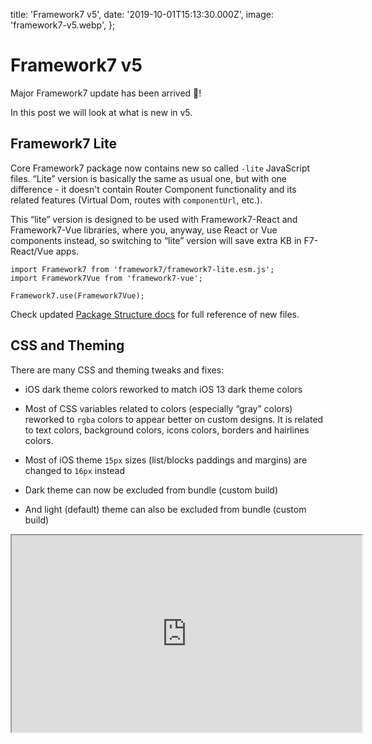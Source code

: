   title: 'Framework7 v5',
  date: '2019-10-01T15:13:30.000Z',
  image: 'framework7-v5.webp',
};

# Framework7 v5

Major Framework7 update has been arrived 🎉!

In this post we will look at what is new in v5.

## Framework7 Lite

Core Framework7 package now contains new so called `-lite` JavaScript files. “Lite” version is basically the same as usual one, but with one difference - it doesn't contain Router Component functionality and its related features (Virtual Dom, routes with `componentUrl`, etc.).

This “lite” version is designed to be used with Framework7-React and Framework7-Vue libraries, where you, anyway, use React or Vue components instead, so switching to “lite” version will save extra KB in F7-React/Vue apps.

```
import Framework7 from 'framework7/framework7-lite.esm.js';
import Framework7Vue from 'framework7-vue';
```

```
Framework7.use(Framework7Vue);
```

Check updated [Package Structure docs](https://framework7.io/docs/package.html) for full reference of new files.

## CSS and Theming

There are many CSS and theming tweaks and fixes:

- iOS dark theme colors reworked to match iOS 13 dark theme colors

- Most of CSS variables related to colors (especially “gray” colors) reworked to `rgba` colors to appear better on custom designs. It is related to text colors, background colors, icons colors, borders and hairlines colors.

- Most of iOS theme `15px` sizes (list/blocks paddings and margins) are changed to `16px` instead

- Dark theme can now be excluded from bundle (custom build)

- And light (default) theme can also be excluded from bundle (custom build)

<iframe
  width="560"
  height="315"
  src="https://www.youtube.com/embed/X_1oIVlpnuM"
  allowFullScreen
/>

## New Responsive Breakpoints

There are new system CSS responsive breakpoints. **This can be a breaking change.**

If you remember in previous version we had helper classed like `tablet-inset` to make list block inset on tablet-size screen, or `tablet-50` to make grid column 50% width on tablet-size screen.

Nowadays this became irrelevant, so v5 has new set of such responsive breakpoints:

They are now:

- `xsmall` — width more than 480px

- `small` — width more than 568px

- `medium` — width more than 768px

- `large` — width more than 1024px

- `xlarge` — width more than 1200px

So, if we want to make List block inset on tablet screens, now we need to add `medium-inset` class to it.

Same for Grid. Now we have more control on column sizes:

```
<div class="row">
  <div class="col-100 small-66 medium-50 large-25 xlarge-15">
    ...
  </div>
  ...
</div>
```

Same for Data Table, we can have more controls on which cells to show on different screen sizes:

```
<tr>
  <td>...</td>
  <td>...</td>
  <!-- show cell when screen width >= 768px -->
  <td class="medium-only">...</td>
  <!-- show cell when screen width >= 1024px -->
  <td class="large-only">...</td>
</tr>
```

## iOS Translucent Bars & Modals

Framework7 v5 now supports translucent navigation bars (Navbar, Toolbar, Subnavbar, etc.) and modals (Dialog, Actions) for iOS theme and iOS devices from the box. And this is enabled by default.

<iframe
  width="560"
  height="315"
  src="https://www.youtube.com/embed/S2dBG7gIDwE"
  allowFullScreen
/>

**This can be a breaking change** if you have custom bars colors, because in “translucent mode” it uses other CSS variables for that. So you can disable translucent bars and modals by disabling `iosTranslucentBars` and `iosTranslucentModals` app parameters.

```
var app = new Framework7({
  iosTranslucentBars: false,
  iosTranslucentModals: false,
})
```

## New Navbar Layout

**This can be a breaking change**, or at least if you don't update it, it will look broken.

In v5 Navbar container must have new `navbar-bg` element that should be placed before `navbar-inner`, and new layout looks like:

<Gist src="https://gist.github.com/nolimits4web/b45417faf60326c092234de7c4983967.js" />

Large Navbar (Navbar with large title) now should be enabled by adding `navbar-large` class to Navbar element:

<Gist src="https://gist.github.com/nolimits4web/c1305042e17bd37173b9232652ba9367.js" />

Also, iOS theme' dynamic Navbar behavior has been totally reworked. Now it doesn't take `navbar-inner` from the page's Navbar, but takes whole Navbar element. It makes it easier to customize each navbar (background color, text color, hairlines (borders), shadows) and such behavior brings better transitions between them.

## Large Transparent Navbar

There is new “transparent” modification of Large Navbar. It makes Navbar and its behavior similar to what we have in Apple's native apps in iOS 13.

<iframe
  width="560"
  height="315"
  src="https://www.youtube.com/embed/Qp0_IL6KFPk"
  allowFullScreen
/>

To make large title transparent we need to add `navbar-large-transparent` class to large Navbar:

<Gist src="https://gist.github.com/nolimits4web/79d0d1de88b0c0bded66809964bc26e4.js" />

## Reworked “Statusbar” Layout

Statusbar overlay element (`<div class=”statusbar”>`) and related functionality has been removed in favour of using that space by navigation bars and other elements to provide true full-screen experience and better customization.

Statusbar Cordova's API is there as it was before.

<iframe
  width="560"
  height="315"
  src="https://www.youtube.com/embed/Jao09Nc5Cc8"
  allowFullScreen
/>

## Improved Calendar

Calendar got major improvements. Now it uses ECMAScript Internationalization API, specifically [Intl.DateTimeFormat](https://developer.mozilla.org/docs/Web/JavaScript/Reference/Global_Objects/DateTimeFormat) (for date/time format, month names, day names, etc.).

Also, it has new features:

- New month picker functionality (clicking month name in toolbar will open month picker)

- New year picker functionality (clicking year in toolbar will open year picker)

- New time picker functionality (to select a time in addition to date)

Check updated [Calendar Docs](https://framework7.io/docs/calendar.html) and demo video below that is using system-related date-time format with month, year and time pickers:

<iframe
  width="560"
  height="315"
  src="https://www.youtube.com/embed/1cj0e47ciS4"
  allowFullScreen
/>

## New Text Editor Component

Framework7 v5 comes with a new touch-friendly Rich Text Editor component. It is based on modern “contenteditable” API so it should work everywhere as is.

It comes with the basic set of formatting features. But its functionality can be easily extended and customized to fit any requirements.

<iframe
  width="560"
  height="315"
  src="https://www.youtube.com/embed/dKrujuSTz4Q"
  allowFullScreen
/>

## Push Popup

There is a new “Push” Popup behavior. On open it will push View (or Views) behind. To enable it we just need to pass `push:true` to Popup parameters or by adding a `popup-push` class to Popup element.

_This feature works only when top safe area is in place (e.g. when `safe-area-inset-top` is more than 0). For example, when it is a full-screen iOS Cordova app or iOS app installed to home screen._

<iframe
  width="560"
  height="315"
  src="https://www.youtube.com/embed/xMlZ_OSCHvI"
  allowFullScreen
/>

Also, it is possible to enable it on components that use Popup as a content opener. In components like Smart Select, Autocomplete, Color Picker, Photo Browser we can pass `openIn: 'popup'` and `popupPush: true` to enable such “push” behavior.

## Push Sheet Modal

As with Popup, there is a new “Push” Sheet Modal behavior. On open it will push View (or Views) behind. To enable it we just need to pass `push:true` to Sheet parameters or by adding a `sheet-modal-push` class to Sheet element.

_This feature works only when top safe area is in place (e.g. when `safe-area-inset-top` is more than 0). For example, when it is a full-screen iOS Cordova app or iOS app installed to home screen._

<iframe
  width="560"
  height="315"
  src="https://www.youtube.com/embed/BrinDLzlxEM"
  allowFullScreen
/>

Also, it is possible to enable it on components that use Popup as a content opener. In components like Smart Select, Calendar, Picker, Color Picker we can pass `openIn: 'sheet'` and `sheetPush: true` to enable such “push” behavior.

## Strong Segmented

There is a new “strong” style for Segmented (buttons row) which is similar to native iOS 13 Segmented component:

<iframe
  width="560"
  height="315"
  src="https://www.youtube.com/embed/HqlH9NRqKi8"
  allowFullScreen
/>

## New Connection API

There is a new simple Connection API that allows to determine if the app is connected to internet or not.

There is a new `app.online` property which is `true` when app is online and there are new `online`, `offline` and `connection` app events:

<Gist src="https://gist.github.com/nolimits4web/527ceddaf117325e8be3ee2e91f6bdca.js" />

## No More Fast Clicks

Fast Clicks library (to eliminate 300ms click delay) was disabled by default in Framework7 v4, and in version 5 this functionality has been completely removed as none of modern devices doesn't need this fix anymore.

## Request.Promise

There is a change in Request Promise API. Now it resolves and rejects with a different object. **This can be a breaking change.**

- Request “promise” methods now will be resolved with `{ data, status, xhr }` object (rather than with just `data` like before)

- Request “promise” methods now will be rejected with `{ message, status, xhr }` object (rather than with just `status` like before)

<Gist src="https://gist.github.com/nolimits4web/476f4ff2579d4b546d06f1fce286d48c.js" />

## Custom Page Transitions

In addition to default theme-specific page transition it is now possible to create custom page transition or use one of the additional transition effects.

There are following additional custom page transitions built-in: `f7-circle`, `f7-cover`, `f7-cover-v`, `f7-dive`, `f7-fade`, `f7-flip`, `f7-parallax`, `f7-push`

<iframe
  width="560"
  height="315"
  src="https://www.youtube.com/embed/O8QUUByx1AA"
  allowFullScreen
/>

Check the [Custom Page Transitions](https://framework7.io/docs/view.html#custom-page-transitions) docs for live examples and how to create custom ones.

## Reworked Panels

Panels functionality has been fully reworked and now they behave more like a modals, which means we now can have as many panels as we want (or need) not limited to only 2 (left and right) panels.

Global app panel parameters (like `panel.swipe = 'left'` ) are not supported anymore and now every panel must be initialized separately and panel parameters must be specified for each panel. And to make transition easier it is possible to auto init the Panel by adding `panel-init` class and specify panel parameters with `data-` attributes.

For example, if we have something like this in v4:

<Gist src="https://gist.github.com/nolimits4web/61d9e4c9a54b6f8ae808921fc8cd6c05.js" />

It must be changed to the following in v5:

<Gist src="https://gist.github.com/nolimits4web/8be068f8d5ee171ebc4c42582eb2544d.js" />

Also there is a new feature called `collapsedBreakpoint` where we can specify app width when Panel becomes partially visible.

Anyway, check updated [Panel Docs](https://framework7.io/docs/panel.html) for new APIs and examples.

## New Swiper v5

The best mobile touch slider became even better and Framework7 v5 comes with recently released Swiper v5. It has a bunch of new features and breaking changes. It is recommended to check [Swiper Changelog](https://github.com/nolimits4web/swiper/blob/master/CHANGELOG.md#swiper-500---released-on-september-17-2019).

The most interesting new feature is the new additional CSS Scroll Snap mode (can be enabled with `cssMode: true`). It doesn't support all of Swiper's features, but potentially should bring a much better performance in simple configurations. Check this [CSS Scroll Snap live demo](https://swiperjs.com/demos/145-css-mode.html).

## Router Component

Core router components got a lot of improvements and new features.

First of all, it now supports async data (where it should return a Promise). This can be used if we need to load data before loading the component:

<Gist src="https://gist.github.com/nolimits4web/e0c8765d663e66a20ed5d5731fea814d.js" />

Component DOM updates are now asynchronous. It means that it is not guaranteed that DOM will be updated right after calling `$setState`. There is a new `$tick` method that can be safely used to reference DOM and ensure it was updated. Or we can now use new second callback argument in `$setState`

<Gist src="https://gist.github.com/nolimits4web/b3e543ddf9de74308a75a1963a473fd5.js" />

Added support for mixins that can be re-used in components. Mixin can extend any component lifecycle hook, methods and `data`

<Gist src="https://gist.github.com/nolimits4web/99b8334cb09e892024e360ecd4e79593.js" />

Added support for new Class based syntax for better TypeScript support:

<Gist src="https://gist.github.com/nolimits4web/8ae231bfebeb93f86b42da31465a0635.js" />

And support for custom reusable components:

<Gist src="https://gist.github.com/nolimits4web/9ce7cb406d09ac3a412274c5a3b6883a.js" />

## New Framework7 Icons v3

![Some of Framework7 Icons v3](/images/framework7-v5-0.png)_Some of Framework7 Icons v3_

As you could know, Apple recently released SF Symbols — collection of official icons for using in iOS apps.

Official icons are really great designed and the collection is huge. We took most of them for reference and updated icons collection in new version of Framework7 Icons v3.

Whole Framework7 Icons collection has grown from ~380 icons to 1200+ icons! Most of icons (that came from SF library) are renamed as they appear in SF Symbols. It can be not very clear now but should be fine when get used to it, for example:

- `share` >`square_arrow_up`

- `delete` > `minus`

- `close` > `xmark`

- `add` > `plus`

**This can be a breaking change**, so take a look at new [Framework7 Icons Cheatsheet](https://framework7.io/icons/) and update your icons with new ones.

## New Framework7 CLI v3

Framework7 CLI was also update with the following new features:

- Generated app templates updated to Framework7 v5

- Generated app templates updated to use Framework7 Icons v3

- Update cordova `backbutton`handler. Now it will close opened modals (if available) or go back in navigation

- Updated cordova-related scripts names, e.g. `build-cordova-dev`-> `build-dev-cordova`

- Added alias `f7` for CLI command. Now we can run it like `f7 create --ui`

CLI User Interface (`--ui`) updates:

- Added new Text Editor to custom build settings

- Added options to include/exclude Dark and Light themes in custom build

- Added ability to import project setting from JSON file

- Added ability to export project setting to JSON file

## Deprecating Templates

All official Framework7 templates are deprecated now (will not be supported) in favour of Framework7 CLI which provides a much more flexible and up to date setup.

## What Is Next?

That was just a brief overview of most significant changes.

There are also a lot of minor improvements and fixes across whole Framework7. For all changes list please refer to [full v5 changelog](https://github.com/framework7io/framework7/blob/master/CHANGELOG.md) which can also be helpful for migration from previous version.

As next steps it is recommended to check the following new and updated Framework7 v5 docs:

- [Panel docs](https://framework7.io/docs/panel.html) — for new Panel APIs and usage

- [Layout Grid docs](https://framework7.io/docs/grid.html) — for new responsive breakpoints reference

- [Calendar docs](https://framework7.io/docs/calendar.html) — for new Internationalization based APIs

- [Router Component docs](https://framework7.io/docs/router-component.html) — for all the new things about with mixins and custom components

- [Custom Page Transitions docs](https://framework7.io/docs/view.html#custom-page-transitions) — to know how to use and create own custom page transitions

- [Navbar docs](https://framework7.io/docs/navbar.html) — for reference to new Navbar layout and new styles

- [Text Editor docs](https://framework7.io/docs/text-editor.html) — for new Rich Text Editor

- [Swiper API](https://swiperjs.com/api/) — for new Swiper v5 API

- [Framework7 Icons Cheatsheet](https://framework7.io/icons/) — for new v3 icons

And docs in general:

- [Framework7 Core documentation](http://framework7.io/docs/)

- [Framework7-Vue documentation](http://framework7.io/vue/)

- [Framework7-React documentation](http://framework7.io/react/)

- [Framework7 Forum](http://forum.framework7.io/) — the best place to get F7 support.

## P.S.

If you love Framework7, please, support project by donating or pledging on Patreon: [https://www.patreon.com/framework7](https://www.patreon.com/framework7)

Your support means a lot for us!

  <PostLayout meta={meta}>{children}</PostLayout>
);
